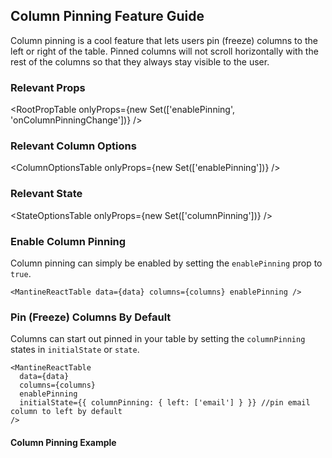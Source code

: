 
<Head>
  <title>Column Pinning Feature Guide - Mantine React Table Docs</title>
  <meta
    name="description"
    content="How to use and customize the column pinning features of Mantine React Table"
  />
</Head>

## Column Pinning Feature Guide

Column pinning is a cool feature that lets users pin (freeze) columns to the left or right of the table. Pinned columns will not scroll horizontally with the rest of the columns so that they always stay visible to the user.

### Relevant Props

<RootPropTable
  onlyProps={new Set(['enablePinning', 'onColumnPinningChange'])}
/>

### Relevant Column Options

<ColumnOptionsTable onlyProps={new Set(['enablePinning'])} />

### Relevant State

<StateOptionsTable onlyProps={new Set(['columnPinning'])} />

### Enable Column Pinning

Column pinning can simply be enabled by setting the `enablePinning` prop to `true`.

```tsx
<MantineReactTable data={data} columns={columns} enablePinning />
```

### Pin (Freeze) Columns By Default

Columns can start out pinned in your table by setting the `columnPinning` states in `initialState` or `state`.

```tsx
<MantineReactTable
  data={data}
  columns={columns}
  enablePinning
  initialState={{ columnPinning: { left: ['email'] } }} //pin email column to left by default
/>
```

#### Column Pinning Example

<Example />
